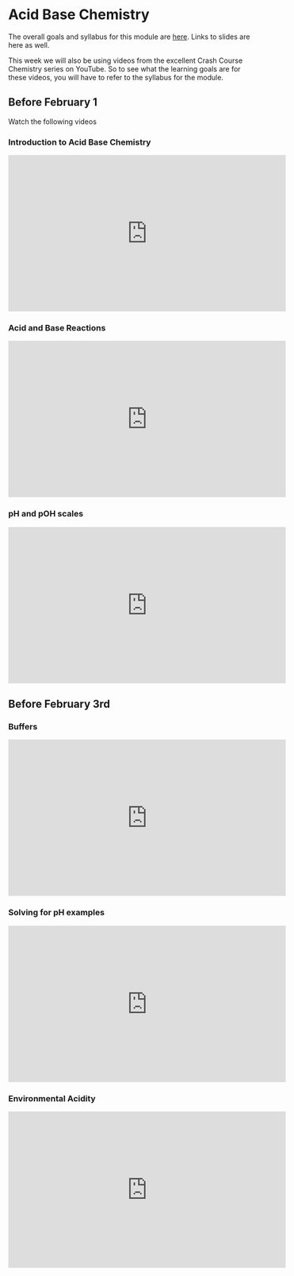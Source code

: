 

# Acid Base Chemistry


The overall goals and syllabus for this module are 
[here](https://docs.google.com/document/d/1ocdCc9SNwXUg32JraaYkpWGra6jVos0Dh3lswGycySE/edit?usp=sharing). Links to slides are here as well.

This week we will also be using videos from the excellent 
Crash Course Chemistry series on YouTube. So to see what the learning
goals are for these videos, you will have to refer to the syllabus for 
the module. 

## Before February 1

Watch the following videos

### Introduction to Acid Base Chemistry

<iframe width="560" height="315" src="https://www.youtube.com/embed/MthC25cZr_Y" frameborder="0" allow="accelerometer; autoplay; clipboard-write; encrypted-media; gyroscope; picture-in-picture" allowfullscreen></iframe>


### Acid and Base Reactions

<iframe width="560" height="315" src="https://www.youtube.com/embed/ANi709MYnWg" frameborder="0" allow="accelerometer; autoplay; clipboard-write; encrypted-media; gyroscope; picture-in-picture" allowfullscreen></iframe>

### pH and pOH scales

<iframe width="560" height="315" src="https://www.youtube.com/embed/LS67vS10O5Y" frameborder="0" allow="accelerometer; autoplay; clipboard-write; encrypted-media; gyroscope; picture-in-picture" allowfullscreen></iframe>


## Before February 3rd


### Buffers

<iframe width="560" height="315" src="https://www.youtube.com/embed/8Fdt5WnYn1k" frameborder="0" allow="accelerometer; autoplay; clipboard-write; encrypted-media; gyroscope; picture-in-picture" allowfullscreen></iframe>


### Solving for pH examples

<iframe width="560" height="315" src="https://www.youtube.com/embed/eVcKfHA2dJI" frameborder="0" allow="accelerometer; autoplay; clipboard-write; encrypted-media; gyroscope; picture-in-picture" allowfullscreen></iframe>


### Environmental Acidity

<iframe width="560" height="315" src="https://www.youtube.com/embed/Dvn4Q8I00L0" frameborder="0" allow="accelerometer; autoplay; clipboard-write; encrypted-media; gyroscope; picture-in-picture" allowfullscreen></iframe>


